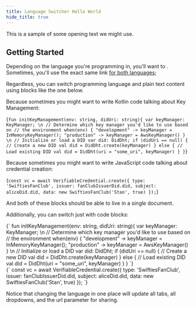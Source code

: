 ```yaml
---
title: Language Switcher Hello World
hide_title: true
---
```



<LanguageSwitchHeader text="Language Switcher Hello World"/>
<LanguageSupport languages="Kotlin, JavaScript"/>



This is a sample of some opening text we might use.

## Getting Started
Depending on the language you're programming in, you'll want to <LanguageSwitchLink text='link to different content' links='{"Kotlin": "https://kotlinlang.org/", "JavaScript": "https://www.javascript.com/"}'/>. Sometimes, you'll use the exact same link [for both languages](https://www.google.com/);

Regardless, you can switch programming language and plain text content using blocks like the one below.
<LanguageSwitchBlock>
    <div language="Kotlin">
    <p>Because sometimes you might want to write Kotlin code talking about Key Management:</p>
    <LanguageTabBar />
        <CodeBlock language="kotlin">
{` fun initKeyManagement(env: string, didUri: string){
    var keyManager: KeyManager;
\n
    // Determine which key manager you'd like to use based on
    // the environment
    when(env) {
        "development" -> keyManager = InMemoryKeyManager();
        "production" -> keyManager = AwsKeyManager()
    }
\n
    // Initialize or load a DID
    var did: DidDht;
    if (didUri == null) {
        // Create a new DID
        val did = DidDht.create(keyManager)
    } else {
        // Load existing DID
        val did = DidDht(uri = "some_uri", keyManager)
    }
}
`}
        </CodeBlock>
    </div> 
    <div language="JavaScript">
    <p>Because sometimes you might want to write JavaScript code talking about credential creation:</p>
    <LanguageTabBar />
        <CodeBlock language="js">
{`
const vc = await VerifiableCredential.create({
  type: 'SwiftiesFanClub',
  issuer: fanClubIssuerDid.did,
  subject: aliceDid.did,
  data: new SwiftiesFanClub('Stan', true)
});
`}
        </CodeBlock>
    </div> 
</LanguageSwitchBlock>

And both of these blocks should be able to live in a single document.

Additionally, you can switch just with code blocks:

<LanguageTabBar />
<LanguageSwitchBlock>
    <div language="Kotlin">
        <CodeBlock language="kotlin">
{` fun initKeyManagement(env: string, didUri: string){
    var keyManager: KeyManager;
\n
    // Determine which key manager you'd like to use based on
    // the environment
    when(env) {
        "development" -> keyManager = InMemoryKeyManager();
        "production" -> keyManager = AwsKeyManager()
    }
\n
    // Initialize or load a DID
    var did: DidDht;
    if (didUri == null) {
        // Create a new DID
        val did = DidDht.create(keyManager)
    } else {
        // Load existing DID
        val did = DidDht(uri = "some_uri", keyManager)
    }
}
`}
        </CodeBlock>
    </div> 
    <div language="JavaScript">
        <CodeBlock language="js">
{`
const vc = await VerifiableCredential.create({
  type: 'SwiftiesFanClub',
  issuer: fanClubIssuerDid.did,
  subject: aliceDid.did,
  data: new SwiftiesFanClub('Stan', true)
});
`}
        </CodeBlock>
    </div> 
</LanguageSwitchBlock>

Notice that changing the language in one place will update all tabs, all dropdowns, and the url parameter for sharing.